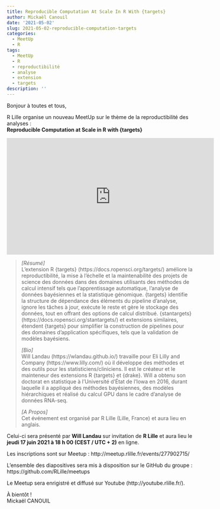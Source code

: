 ```yaml
---
title: Reproducible Computation At Scale In R With {targets}
author: Mickaël Canouil
date: '2021-05-02'
slug: 2021-05-02-reproducible-computation-targets
categories:
  - MeetUp
  - R
tags:
  - MeetUp
  - R
  - reproductibilité
  - analyse
  - extension
  - targets
description: ''
---
```


Bonjour à toutes et tous,
 
R Lille  organise un nouveau MeetUp sur le thème de la reproductibilité des analyses :  
**Reproducible Computation at Scale in R with {targets}**

<center>
<iframe width="560" height="315" src="https://www.youtube.com/embed/FODSavXGjYg" title="YouTube video player" frameborder="0" allow="accelerometer; autoplay; clipboard-write; encrypted-media; gyroscope; picture-in-picture" allowfullscreen></iframe>
</center>
<!-- <center> -->
<!-- ![](images/2021-06-17.png) -->
<!-- </center> -->
  
  
> _[Résumé]_  
> L'extension R {targets} (https://docs.ropensci.org/targets/) améliore la reproductibilité, la mise à l'échelle et la maintenabilité des projets de science des données dans des domaines utilisants des méthodes de calcul intensif tels que l'apprentissage automatique, l'analyse de données bayésiennes et la statistique génomique. 
> {targets} identifie la structure de dépendance des éléments du pipeline d'analyse, ignore les tâches à jour, exécute le reste et gère le stockage des données, tout en offrant des options de calcul distribué.
> {stantargets} (https://docs.ropensci.org/stantargets/) et extensions similaires, étendent {targets} pour simplifier la construction de pipelines pour des domaines d'application spécifiques, tels que la validation de modèles bayésiens.
> 
> _[Bio]_  
> Will Landau (https://wlandau.github.io/) travaille pour Eli Lilly and Company (https://www.lilly.com/) où il développe des méthodes et des outils pour les statisticiens/cliniciens.
> Il est le créateur et le mainteneur des extensions R {targets} et {drake}.
> Will a obtenu son doctorat en statistique à l'Université d'État de l'Iowa en 2016, durant laquelle il a appliqué des méthodes bayésiennes, des modèles hiérarchiques et réalisé du calcul GPU dans le cadre d'analyse de données RNA-seq.
> 
> _[A Propos]_  
> Cet événement est organisé par R Lille (Lille, France) et aura lieu en anglais.

Celui-ci sera présenté par **Will Landau** sur invitation de __R Lille__ et aura lieu le **jeudi 17 juin 2021 à 18 h 00 (CEST / UTC + 2)** en ligne.

Les inscriptions sont sur Meetup : http://meetup.rlille.fr/events/277902715/

L'ensemble des diapositives sera mis à disposition sur le GitHub du groupe : https://github.com/RLille/meetups

Le Meetup sera enrigistré et diffusé sur Youtube (http://youtube.rlille.fr/).

À bientôt !  
Mickaël CANOUIL